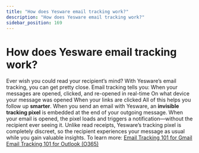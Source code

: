 ```yaml
---
title: "How does Yesware email tracking work?"
description: "How does Yesware email tracking work?"
sidebar_position: 169
---
```


# How does Yesware email tracking work?

Ever wish you could read your recipient’s mind? With Yesware’s email tracking, you can get pretty close.
Email tracking tells you:
When your messages are opened, clicked, and re-opened in real-time
On what device your message was opened
When your links are clicked
All of this helps you follow up **smarter**.
When you send an email with Yesware, an **invisible tracking pixel** is embedded at the end of your outgoing message. When your email is opened, the pixel loads and triggers a notification—without the recipient ever seeing it. Unlike read receipts, Yesware’s tracking pixel is completely discreet, so the recipient experiences your message as usual while you gain valuable insights.
To learn more:
[Email Tracking 101 for Gmail](#)
[Email Tracking 101 for Outlook (O365)](#)